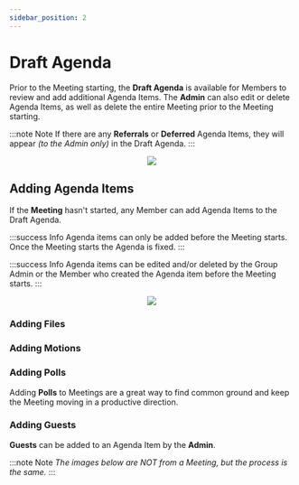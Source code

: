 ```yaml
---
sidebar_position: 2
---
```



# Draft Agenda

Prior to the Meeting starting, the **Draft Agenda** is available for Members to review and add additional Agenda Items. The **Admin** can also edit or delete Agenda Items, as well as delete the entire Meeting prior to the Meeting starting.

:::note Note
If there are any **Referrals** or **Deferred** Agenda Items, they will appear _(to the Admin only)_ in the Draft Agenda.
:::

<center>
	<img src={useBaseUrl('/img/administration/meetings/draft-1.jpg')} />
</center>

## Adding Agenda Items

If the **Meeting** hasn't started, any Member can add Agenda Items to the Draft Agenda.

:::success Info
Agenda items can only be added before the Meeting starts. Once the Meeting starts the Agenda is fixed.
:::

:::success Info
Agenda items can be edited and/or deleted by the Group Admin or the Member who created the Agenda item before the Meeting starts.
:::

<center>
	<img src={useBaseUrl('/img/meetings/draftAgenda.gif')} />
</center>

### Adding Files

<AddFiles />

### Adding Motions

<AddMotions />

### Adding Polls

Adding **Polls** to Meetings are a great way to find common ground and keep the Meeting moving in a productive direction.

<AddPolls />

### Adding Guests

**Guests** can be added to an Agenda Item by the **Admin**.

:::note Note
_The images below are NOT from a Meeting, but the process is the same._
:::

<AddGuests />
